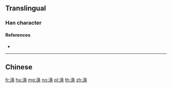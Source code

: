 {{character info/new}}
{{also|渙}}
==Translingual==

===Han character===
{{Han char|rn=85|rad=水|as=07|sn=10|four=|canj=ENBK,XENBK|ids=⿰氵奂}}

====References====
* {{Han ref|kx=0627.311|hdz=31631.010|uh=6DA3|ud=28067}}

----

==Chinese==
{{zh-see|渙}}

[[fr:涣]]
[[hu:涣]]
[[mg:涣]]
[[no:涣]]
[[pl:涣]]
[[th:涣]]
[[zh:涣]]